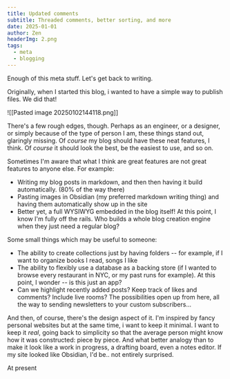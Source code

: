 ```yaml
---
title: Updated comments
subtitle: Threaded comments, better sorting, and more
date: 2025-01-01
author: Zen
headerImg: 2.png
tags:
  - meta
  - blogging
---
```


Enough of this meta stuff. Let's get back to writing.

Originally, when I started this blog, i wanted to have a simple way to publish files. We did that! 

![[Pasted image 20250102144118.png]]

There's a few rough edges, though. Perhaps as an engineer, or a designer, or simply because of the type of person I am, these things stand out, glaringly missing. Of *course* my blog should have these neat features, I think. Of *course* it should look the best, be the easiest to use, and so on.

Sometimes I'm aware that what I think are great features are not great features to anyone else. For example:
- Writing my blog posts in markdown, and then then having it build automatically. (80% of the way there)
- Pasting images in Obsidian (my preferred markdown writing thing) and having them automatically show up in the site
- Better yet, a full WYSIWYG embedded in the blog itself! At this point, I know I'm fully off the rails. Who builds a whole blog creation engine when they just need a regular blog?

Some small things which may be useful to someone:
- The ability to create collections just by having folders -- for example, if I want to organize books I read, songs I like
- The ability to flexibly use a database as a backing store (if I wanted to browse every restaurant in NYC, or my past runs for example). At this point, I wonder -- is this just an app?
- Can we highlight recently added posts? Keep track of likes and comments? Include live rooms? The possibilities open up from here, all the way to sending newsletters to your custom subscribers...

And then, of course, there's the design aspect of it. I'm inspired by fancy personal websites but at the same time, i want to keep it minimal. I want to keep it *real*, going back to simplicity so that the average person might know how it was constructed: piece by piece. And what better analogy than to make it look like a work in progress, a drafting board, even a notes editor. If my site looked like Obsidian, I'd be.. not entirely surprised.

At present